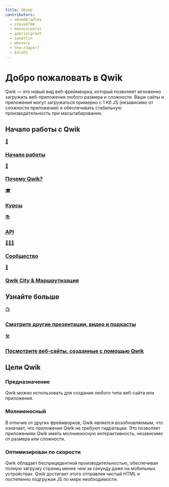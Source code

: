 ```yaml
---
title: Обзор
contributors:
  - adamdbradley
  - steve8708
  - manucorporat
  - gabrielgrant
  - zanettin
  - mhevery
  - the-r3aper7
  - EdinK1
---
```



# Добро пожаловать в Qwik

Qwik — это новый вид веб-фреймворка, который позволяет мгновенно загружать веб-приложения любого размера и сложности. Ваши сайты и приложения могут загружаться примерно с 1 Kб JS (независимо от сложности приложения) и обеспечивать стабильную производительность при масштабировании.

## Начало работы с Qwik

<div class="card-grid">
  <a class="card card-center" href="/docs/getting-started/">
    <p class="icon">🚀</p>
    <h3>Начало работы</h3>
  </a>
  <a class="card card-center" href="/docs/think-qwik/">
    <p class="icon">🤔</p>
    <h3>Почему Qwik?</h3>
  </a>
  <a class="card card-center" href="/ecosystem/#courses">
    <p class="icon">🎓</p>
    <h3>Курсы</h3>
  </a>
  <a class="card card-center" href="/docs/components/overview/">
    <p class="icon">📚</p>
    <h3>API</h3>
  </a>
  <a class="card card-center" href="https://qwik.builder.io/chat">
    <p class="icon">👨‍👧‍👦</p>
    <h3>Сообщество</h3>
  </a>
  <a class="card card-center" href="/docs/qwikcity/">
    <p class="icon">🌃</p>
    <h3>Qwik City & Маршрутизация</h3>
  </a>
</div>

## Узнайте больше

<div class="card-grid">
  <a class="card card-center" href="/media/">
    <p class="icon">📺</p>
    <h3>Смотрите другие презентации, видео и подкасты</h3>
  </a>
  <a class="card card-center" href="/showcase/">
    <p class="icon">🛠️</p>
    <h3>Посмотрите веб-сайты, созданные с помощью Qwik</h3>
  </a>
</div>

## Цели Qwik

<div class="card-grid">
  <div class="card">
    <h3>Предназначение</h3>
    <p>Qwik можно использовать для создания любого типа веб-сайта или приложения.</p>
  </div>
  <div class="card">
    <h3>Молниеносный</h3>
    <p>В отличие от других фреймворков, Qwik является возобновляемым, что означает, что приложения Qwik не требуют гидратации. Это позволяет приложениям Qwik иметь молниеносную интерактивность, независимо от размера или сложности.</p>
  </div>
  <div class="card">
    <h3>Оптимизирован по скорости</h3>
    <p>Qwik обладает беспрецедентной производительностью, обеспечивая полную загрузку страниц менее чем за секунду даже на мобильных устройствах. Qwik достигает этого отправляя чистый HTML и постепенно подгружая JS по мере необходимости.</p>
  </div>
</div>
